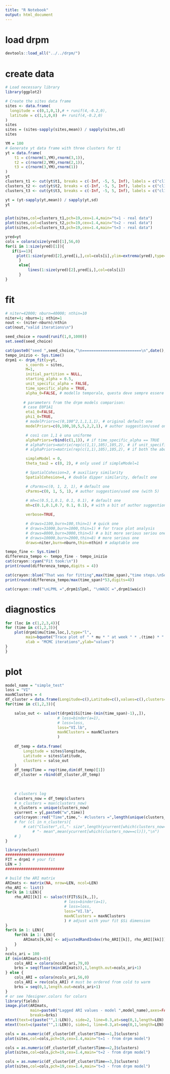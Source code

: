 ```yaml
---
title: "R Notebook"
output: html_document
---
```


# load drpm
```r
devtools::load_all("../../drpm/")
```


# create data
```r
# Load necessary library
library(ggplot2)

# Create the sites data frame
sites <- data.frame(
  longitude = c(0,1,0,1),# + runif(4,-0.2,0),
  latitude = c(1,1,0,0)  #+ runif(4,-0.2,0)
)
sites
sites = (sites-sapply(sites,mean)) / sapply(sites,sd) 
sites

YM = 100
# Generate yt data frame with three clusters for t1
yt = data.frame(
	t1 = c(rnorm(1,YM),rnorm(3,1)),
	t2 = c(rnorm(2,YM),rnorm(2,1)),
	t3 = c(rnorm(3,YM),rnorm(1))
)
yt
clusters_t1 <- cut(yt$t1, breaks = c(-Inf, -5, 5, Inf), labels = c("cl1", "cl2", "cl3"))
clusters_t2 <- cut(yt$t2, breaks = c(-Inf, -5, 5, Inf), labels = c("cl1", "cl2", "cl3"))
clusters_t3 <- cut(yt$t3, breaks = c(-Inf, -5, 5, Inf), labels = c("cl1", "cl2", "cl 3"))

yt = (yt-sapply(yt,mean)) / sapply(yt,sd)
yt


plot(sites,col=clusters_t1,pch=19,cex=1.4,main="t=1 - real data")
plot(sites,col=clusters_t2,pch=19,cex=1.4,main="t=2 - real data")
plot(sites,col=clusters_t3,pch=19,cex=1.4,main="t=3 - real data")

yred=yt
cols = colora(size(yred)[1],56,0)
for(i in 1:size(yred)[1]){
   if(i==1){
     plot(1:size(yred)[2],yred[i,],col=cols[i],ylim=extrema(yred),type='l',xlab='weeks',ylab='pm10')
 	  } 
	  else{
		  lines(1:size(yred)[2],yred[i,],col=cols[i])
	  }
}
```



# fit
```r
# niter=42000; nburn=40000; nthin=10
niter=4; nburn=1; nthin=1
nout <- (niter-nburn)/nthin
cat(nout,"valid iterations\n")

seed_choice = round(runif(1,0,1000))
set.seed(seed_choice)
```

```r
cat(paste0("seed ",seed_choice,"\n==========================\n",date(),"\n\n"))
tempo_inizio <- Sys.time()
drpm1 <- drpm_fit(y=yt, 
		 s_coords = sites,
         M=1,
         initial_partition = NULL,
         starting_alpha = 0.5,
         unit_specific_alpha = FALSE,
         time_specific_alpha = TRUE,
         alpha_0=FALSE, # modello temporale, questa deve sempre essere falsa
		
		# parameters from the drpm models comparison:
		# case E0P1A1
         eta1_0=FALSE,
         phi1_0=TRUE,
         # modelPriors=c(0,100^2,1,1,1,1), # original default one
         modelPriors=c(0,100,10,5,5,2,2,1), # author suggestion/used one

		 # così con 1,1 è una uniforme
         alphaPriors=rbind(c(1,1)), # if time_specific_alpha == TRUE
         # alphaPriors=matrix(rep(c(1,1),105),105,2), # if unit_specific_alpha == TRUE
         # alphaPriors=matrix(rep(c(1,1),105),105,2), # if both the above are TRUE

         simpleModel = 0,
         theta_tau2 = c(0, 2), # only used if simpleModel=1

         # SpatialCohesion=3, # auxiliary similarity
         SpatialCohesion=4, # double dipper similarity, default one

         # cParms=c(0, 1, 2, 1), # default one
         cParms=c(0, 1, 5, 1), # author suggestion/used one (with 5)
		
         # mh=c(0.5,1,0.1, 0.1, 0.1), # default one
		 mh=c(0.1,0.1,0.7, 0.1, 0.1), # with a bit of author suggestion/used one

         verbose=TRUE,

         # draws=1100,burn=100,thin=1) # quick one
         # draws=31000,burn=1000,thin=1) # for trace plot analysis
         # draws=8000,burn=3000,thin=5) # a bit more serious seriou one
         # draws=10000,burn=2000,thin=8) # more serious one
         draws=niter,burn=nburn,thin=nthin) # adaptable one

tempo_fine <- Sys.time()
differenza_tempo <- tempo_fine - tempo_inizio
cat(crayon::cyan("Fit took:\n"))
print(round(differenza_tempo,digits = 4))

cat(crayon::blue("That was for fitting",max(time_span),"time steps.\nSo for fitting all 53 weeks the expected time with these parameters will be:\n"))
print(round(differenza_tempo/max(time_span)*53,digits=4))

cat(crayon::red("\nLPML =",drpm1$lpml, "\nWAIC =",drpm1$waic))
```
# diagnostics
```r
for (loc in c(1,2,3,4)){
for (time in c(1,2,3)){
	plot(drpm1$mu[time,loc,],type="l",
		 main=bquote("Trace plot of " * mu * " at week " * .(time) * " - location " * .(loc)),
		 xlab = "MCMC iterations",ylab="values")
}
}
```



# plot
```r
model_name = "simple_test"
loss = "VI"
maxNClusters = 4
df_cluster = data.frame(Longitude=c(),Latitude=c(),values=c(),clusters=c(),Time=c())
for(time in c(1,2,3)){

	salso_out <- salso(t(drpm1$Si[time-(min(time_span)-1),,]),
					   # loss=binder(a=1),
					   # loss=loss,
					   loss="VI.lb",
					   maxNClusters = maxNClusters
					   )
	
	df_temp = data.frame(
		Longitude = sites$longitude,
		Latitude = sites$latitude,
		clusters = salso_out
	)
	df_temp$Time = rep(time,dim(df_temp)[1])
	df_cluster = rbind(df_cluster,df_temp)
	
	
	
	# clusters log
	clusters_now = df_temp$clusters
	# n_clusters = max(clusters_now)
	n_clusters = unique(clusters_now)
	ycurrent = y[,paste0("w",time)]
	cat(crayon::red("Time",time,"- #clusters =",length(unique(clusters_now)),"\n"))
	# for (cl in n_clusters){
		# cat("Cluster",cl,"- size",length(ycurrent[which(clusters_now==cl)]),
			# "- mean",mean(ycurrent[which(clusters_now==cl)]),"\n")
	# }
}

library(mclust)
##########################
FIT = drpm1 # your fit
LEN = 3
##########################

# build the ARI matrix
ARImats <- matrix(NA, nrow=LEN, ncol=LEN)
rho_ARI <- list()
for(k in 1:LEN){
	rho_ARI[[k]] <- salso(t(FIT$Si[k,,]),
						  # loss=binder(a=1),
						  # loss=loss,
						  loss="VI.lb",
						  maxNClusters = maxNClusters
						  ) # adjust with your fit $Si dimension
}
for(k in 1: LEN){
	for(kk in 1: LEN){
		ARImats[k,kk] <- adjustedRandIndex(rho_ARI[[k]], rho_ARI[[kk]])
	}
}
ncols_ari = 100
if (min(ARImats)<0){
	cols_ARI = colora(ncols_ari,79,0)
	brks = seq(floor(min(ARImats)),1,length.out=ncols_ari+1)
} else {
	cols_ARI = colora(ncols_ari,56,0)
	cols_ARI = rev(cols_ARI) # must be ordered from cold to warm
	brks = seq(0,1,length.out=ncols_ari+1)
}
# or see ?designer.colors for colors
library(fields)
image.plot(ARImats,
		   main=paste0("Lagged ARI values - model ",model_name),axes=FALSE,col=cols_ARI,
		   breaks=brks)
mtext(text=c(paste("",1:LEN)), side=2, line=0.3,at=seq(0,1,length=LEN), las=1, cex=0.8)
mtext(text=c(paste("",1:LEN)), side=1, line=0.3,at=seq(0,1,length=LEN), las=2, cex=0.8)

cols = as.numeric(df_cluster[df_cluster$Time==1,]$clusters)
plot(sites,col=cols,pch=19,cex=1.4,main="t=1 - from drpm model")

cols = as.numeric(df_cluster[df_cluster$Time==2,]$clusters)
plot(sites,col=cols,pch=19,cex=1.4,main="t=2 - from drpm model")

cols = as.numeric(df_cluster[df_cluster$Time==3,]$clusters)
plot(sites,col=cols,pch=19,cex=1.4,main="t=3 - from drpm model")

```


